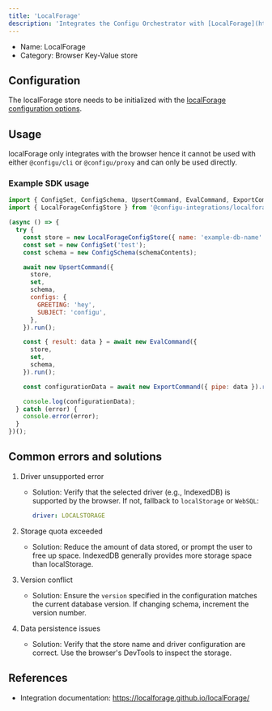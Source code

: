 ```yaml
---
title: 'LocalForage'
description: 'Integrates the Configu Orchestrator with [LocalForage](https://localforage.github.io/localForage/), a fast and simple storage library for offline data, offering a unified API for IndexedDB, WebSQL, and localStorage.'
---
```


- Name: LocalForage
- Category: Browser Key-Value store

## Configuration

The localForage store needs to be initialized with the [localForage configuration options](https://localforage.github.io/localForage/#settings-api-config).

## Usage

localForage only integrates with the browser hence it cannot be used with either `@configu/cli` or `@configu/proxy` and can only be used directly.

### Example SDK usage

```js
import { ConfigSet, ConfigSchema, UpsertCommand, EvalCommand, ExportCommand } from '@configu/sdk';
import { LocalForageConfigStore } from '@configu-integrations/localforage';

(async () => {
  try {
    const store = new LocalForageConfigStore({ name: 'example-db-name' });
    const set = new ConfigSet('test');
    const schema = new ConfigSchema(schemaContents);

    await new UpsertCommand({
      store,
      set,
      schema,
      configs: {
        GREETING: 'hey',
        SUBJECT: 'configu',
      },
    }).run();

    const { result: data } = await new EvalCommand({
      store,
      set,
      schema,
    }).run();

    const configurationData = await new ExportCommand({ pipe: data }).run();

    console.log(configurationData);
  } catch (error) {
    console.error(error);
  }
})();
```

## Common errors and solutions

1. Driver unsupported error

   - Solution: Verify that the selected driver (e.g., IndexedDB) is supported by the browser. If not, fallback to `localStorage` or `WebSQL`:
     ```yaml
     driver: LOCALSTORAGE
     ```

2. Storage quota exceeded

   - Solution: Reduce the amount of data stored, or prompt the user to free up space. IndexedDB generally provides more storage space than localStorage.

3. Version conflict

   - Solution: Ensure the `version` specified in the configuration matches the current database version. If changing schema, increment the version number.

4. Data persistence issues
   - Solution: Verify that the store name and driver configuration are correct. Use the browser's DevTools to inspect the storage.

## References

- Integration documentation: https://localforage.github.io/localForage/
